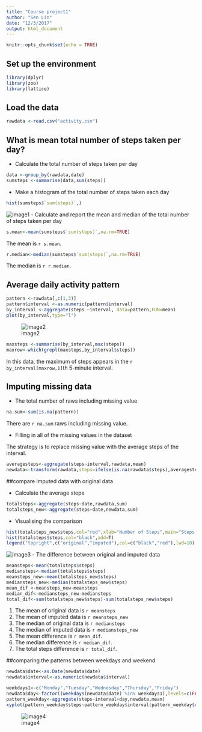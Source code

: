 ```yaml
---
title: "Course project1"
author: "Sen Lin"
date: "12/3/2017"
output: html_document
---
```


```r
knitr::opts_chunk$set(echo = TRUE)
```
## Set up the environment
```r
library(dplyr)
library(zoo)
library(lattice)
```
## Load the data

```r
rawdata <-read.csv("activity.csv")
```

## What is mean total number of steps taken per day?

- Calculate the total number of steps taken per day

```r

data <-group_by(rawdata,date)
sumsteps <-summarise(data,sum(steps))
```

- Make a histogram of the total number of steps taken each day

```r
hist(sumsteps$`sum(steps)`,)
```

![image1](instructions_fig/image1.png) 
- Calculate and report the mean and median of the total number of steps taken per day

```r
s.mean<-mean(sumsteps$`sum(steps)`,na.rm=TRUE)

```
The mean is `r s.mean`.

```r
r.median<-median(sumsteps$`sum(steps)`,na.rm=TRUE)
```
The median is `r r.median`.

## Average daily activity pattern

```r
pattern <-rawdata[,c(1,3)]
pattern$interval <-as.numeric(pattern$interval)
by_interval <-aggregate(steps ~interval, data=pattern,FUN=mean)
plot(by_interval,type="l")

```
![image2](instructions_fig/image2.png) 

```r
maxsteps <-summarise(by_interval,max(steps))
maxrow<-which(grepl(maxsteps,by_interval$steps))

```
In this data, the maximum of steps appears in the `r by_interval[maxrow,1]`th 5-minute interval.

## Imputing missing data
- The total number of raws including missing value
```r
na.sum<-sum(is.na(pattern))
```
There are `r na.sum` raws including missing value.

- Filling in all of the missing values in the dataset

The strategy is to replace missing value with the average steps of the interval.
```r
averagesteps<-aggregate(steps~interval,rawdata,mean)
newdata<-transform(rawdata,steps=ifelse(is.na(rawdata$steps),averagesteps$steps[match(rawdata$interval,averagesteps$interval)],rawdata$steps))
```
##compare imputed data with original data

- Calculate the average steps
```r
totalsteps<-aggregate(steps~date,rawdata,sum)
totalsteps_new<-aggregate(steps~date,newdata,sum)
```
- Visualising the comparison

```r

hist(totalsteps_new$steps,col="red",xlab="Number of Steps",main="Steps taken each day")
hist(totalsteps$steps,col="black",add=T)
legend("topright",c("original","imputed"),col=c("black","red"),lwd=10)

```
![image3](instructions_fig/image3.png) 
- The difference between original and imputed data

```r
meansteps<-mean(totalsteps$steps)
mediansteps<-median(totalsteps$steps)
meansteps_new<-mean(totalsteps_new$steps)
mediansteps_new<-median(totalsteps_new$steps)
mean_dif <-meansteps_new-meansteps
median_dif<-mediansteps_new-mediansteps
total_dif<-sum(totalsteps_new$steps)-sum(totalsteps_new$steps)


```
1. The mean of original data is `r meansteps`
2. The mean of imputed data is `r meansteps_new`
3. The median of original data is `r mediansteps`
4. The median of imputed data is `r mediansteps_new`
5. The mean difference is `r mean_dif`.
6. The median difference is `r median_dif`.
7. The total steps difference is `r total_dif`.

##comparing the patterns between weekdays and weekend

```r

newdata$date<-as.Date(newdata$date)
newdata$interval<-as.numeric(newdata$interval)

weekdays1<-c("Monday","Tuesday","Wednesday","Thursday","Friday")
newdata$day<-factor((weekdays(newdata$date) %in% weekdays1),levels=c(FALSE,TRUE),labels = c("weekend","weekdays"))
pattern_weekday<-aggregate(steps~interval+day,newdata,mean)
xyplot(pattern_weekday$steps~pattern_weekday$interval|pattern_weekday$day,main="Comparison between weekdays and weekend",xlab="Interval",ylab="Steps",layout=c(1,2),type="l")
```
![image4](instructions_fig/image4.png) 
